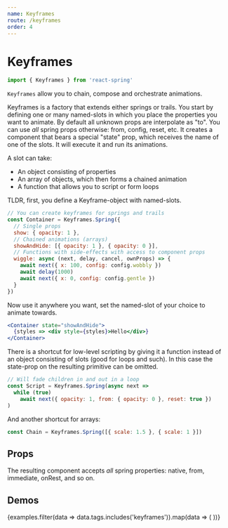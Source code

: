 ```yaml
---
name: Keyframes
route: /keyframes
order: 4
---
```



# Keyframes

```jsx
import { Keyframes } from 'react-spring'
```

<p>
  <code>Keyframes</code> allow you to chain, compose and orchestrate animations.
</p>
<p>
  <span className="highlight">Keyframes is a factory that extends either springs or trails.</span> You start by defining one or many named-slots in which you place the properties you want to animate. By default all unknown props are interpolate as "to". You can use <i>all</i> spring props otherwise: from, config, reset, etc. It creates a component that bears a special "state" prop, which receives the name of one of the slots. It will execute it and run its animations.
</p>
<p>
  A slot can take:

  <ul>
    <li>An object consisting of properties</li>
    <li>An array of objects, which then forms a chained animation</li>
    <li>A function that allows you to script or form loops</li>
  </ul>
</p>

TLDR, first, you define a Keyframe-object with named-slots.

```jsx
// You can create keyframes for springs and trails
const Container = Keyframes.Spring({
  // Single props
  show: { opacity: 1 },
  // Chained animations (arrays)
  showAndHide: [{ opacity: 1 }, { opacity: 0 }],
  // Functions with side-effects with access to component props
  wiggle: async (next, delay, cancel, ownProps) => {
    await next({ x: 100, config: config.wobbly })
    await delay(1000)
    await next({ x: 0, config: config.gentle })
  }
})
```

Now use it anywhere you want, set the named-slot of your choice to animate towards.

```jsx
<Container state="showAndHide">
  {styles => <div style={styles}>Hello</div>}
</Container>
```

There is a shortcut for low-level scripting by giving it a function instead of an object consisting of slots (good for loops and such). In this case the state-prop on the resulting primitive can be omitted.

```jsx
// Will fade children in and out in a loop
const Script = Keyframes.Spring(async next =>
  while (true)
    await next({ opacity: 1, from: { opacity: 0 }, reset: true })
)
```

And another shortcut for arrays:

```jsx
const Chain = Keyframes.Spring([{ scale: 1.5 }, { scale: 1 }])
```

## Props

<p>
  <span className="highlight">The resulting component accepts <i>all</i> spring properties</span>: native, from, immediate, onRest, and so on.
</p>

<PropsTable of={KeyframesMock} />

## Demos

<DemoGrid padding={0}>
  {examples.filter(data => data.tags.includes('keyframes')).map(data => (
    <Demo
      key={data.name}
      {...data}
      link={`https://github.com/drcmda/react-spring/tree/master/examples/demos/${data.name}`}
      import={import('../examples/demos/' + data.name)}
    />
  ))}
</DemoGrid>
